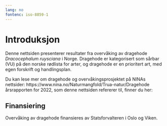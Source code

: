 ```yaml
---
lang: no
fontenc: iso-8859-1
---
```


# Introduksjon {#sec-intro}

Denne nettsiden presenterer resultater fra overvåking av dragehode *Dracocephalum ruysciana* i Norge. Dragehode er kategorisert som sårbar (VU) på den norske rødlista for arter, og dragehode er en prioritert art, med egen forskrift og handlingsplan.

Du kan lese mer om dragehode og overvåkingsprosjektet på NINAs nettsider: https://www.nina.no/Naturmangfold/Trua-natur/Dragehode årsrapporten for 2022, som denne nettsiden refererer til, finner du her:

## Finansiering

Overvåking av dragehode finansieres av Statsforvalteren i Oslo og Viken.
